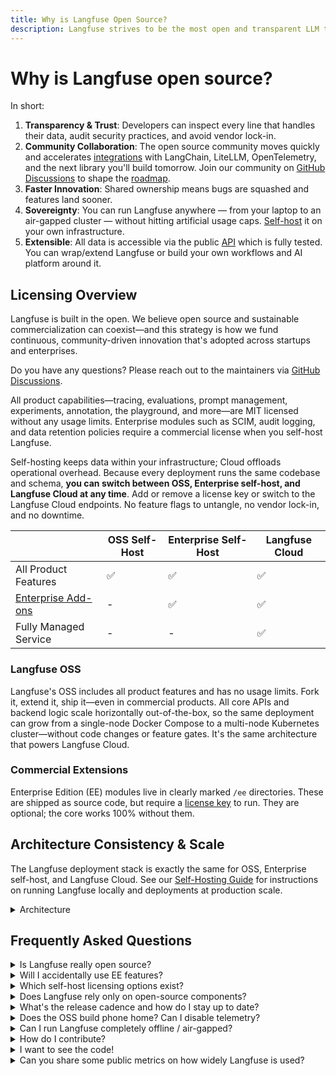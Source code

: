 ```yaml
---
title: Why is Langfuse Open Source?
description: Langfuse strives to be the most open and transparent LLM toolkit. Learn more about why open source is important to us.
---
```


# Why is Langfuse open source?

<Callout type="info">

In short:

1. **Transparency & Trust**: Developers can inspect every line that handles their data, audit security practices, and avoid vendor lock-in.
2. **Community Collaboration**: The open source community moves quickly and accelerates [integrations](/integrations) with LangChain, LiteLLM, OpenTelemetry, and the next library you'll build tomorrow. Join our community on [GitHub Discussions](/ideas) to shape the [roadmap](/docs/roadmap).
3. **Faster Innovation**: Shared ownership means bugs are squashed and features land sooner.
4. **Sovereignty**: You can run Langfuse anywhere — from your laptop to an air-gapped cluster — without hitting artificial usage caps. [Self-host](/self-hosting) it on your own infrastructure.
5. **Extensible**: All data is accessible via the public [API](/docs/api) which is fully tested. You can wrap/extend Langfuse or build your own workflows and AI platform around it.

</Callout>

## Licensing Overview

Langfuse is built in the open. We believe open source and sustainable commercialization can coexist—and this strategy is how we fund continuous, community-driven innovation that's adopted across startups and enterprises.

Do you have any questions? Please reach out to the maintainers via [GitHub Discussions](/gh-support).

<Callout>

All product capabilities—tracing, evaluations, prompt management, experiments, annotation, the playground, and more—are MIT licensed without any usage limits. Enterprise modules such as SCIM, audit logging, and data retention policies require a commercial license when you self-host Langfuse.

</Callout>

Self-hosting keeps data within your infrastructure; Cloud offloads operational overhead. Because every deployment runs the same codebase and schema, **you can switch between OSS, Enterprise self-host, and Langfuse Cloud at any time**. Add or remove a license key or switch to the Langfuse Cloud endpoints. No feature flags to untangle, no vendor lock-in, and no downtime.

|                                                 | OSS Self-Host | Enterprise Self-Host | Langfuse Cloud |
| ----------------------------------------------- | ------------- | -------------------- | -------------- |
| All Product Features                            | ✅            | ✅                   | ✅             |
| [Enterprise Add-ons](/self-hosting/license-key) | -             | ✅                   | ✅             |
| Fully Managed Service                           | -             | -                    | ✅             |

### Langfuse OSS

Langfuse's OSS includes all product features and has no usage limits. Fork it, extend it, ship it—even in commercial products. All core APIs and backend logic scale horizontally out-of-the-box, so the same deployment can grow from a single-node Docker Compose to a multi-node Kubernetes cluster—without code changes or feature gates. It's the same architecture that powers Langfuse Cloud.

### Commercial Extensions

Enterprise Edition (EE) modules live in clearly marked `/ee` directories. These are shipped as source code, but require a [license key](/self-hosting/license-key) to run. They are optional; the core works 100% without them.

## Architecture Consistency & Scale

The Langfuse deployment stack is exactly the same for OSS, Enterprise self-host, and Langfuse Cloud. See our [Self-Hosting Guide](/self-hosting) for instructions on running Langfuse locally and deployments at production scale.

<details>
<summary>Architecture</summary>


<ArchitectureDiagram />


<ArchitectureDescription />

</details>

## Frequently Asked Questions

<details>
<summary>Is Langfuse really open source?</summary>

Yes. Everything outside the `/ee` folders is MIT-licensed — an OSI-approved license. You get the four freedoms: use, study, modify, distribute.

</details>

<details>
<summary>Will I accidentally use EE features?</summary>

No. EE packages are isolated and gated by the license key check. You can run the core image without a key without running EE code.

</details>

<details>
<summary>Which self-host licensing options exist?</summary>

All product features are freely available under the MIT license.

A commercial Enterprise license is only required for advanced security capabilities such as SCIM, extended audit logging, and data retention policies (see [pricing page](/pricing-self-host)). You can add a [license key](/self-hosting/license-key) to your deployment to enable these features at any time.

</details>

<details>
<summary>Does Langfuse rely only on open-source components?</summary>

Yes. The entire stack is open source and can be self-hosted. Find a complete list in the configuration files across our repositories:

- Langfuse server: monorepo with [multiple `package.json` files](https://github.com/search?q=repo%3Alangfuse%2Flangfuse%20package.json&type=code)
- Langfuse Python SDK: main [`pyproject.toml`](https://github.com/langfuse/langfuse-python/blob/main/pyproject.toml)
- Langfuse JS SDK: monorepo with [multiple `package.json` files](https://github.com/search?q=repo%3Alangfuse%2Flangfuse-js%20package.json&type=code)

As the core Langfuse server is most actively developed, we run an [automated license check](https://github.com/langfuse/langfuse/actions/workflows/licensecheck.yml) on every change to avoid adding dependencies with non-permissive licenses. If you find any issues, please let us know.

</details>

<details>
<summary>What's the release cadence and how do I stay up to date?</summary>

We cut a **GitHub Release multiple times a week** (tagged `vX.Y.Z`) and publish detailed notes in the [changelog](https://github.com/langfuse/langfuse/releases). Langfuse Cloud is always running the latest version; self-host users can pull the identical Docker image tag to stay up to date or upgrade on their own schedule ([docs](/self-hosting/upgrade)).

</details>

<details>
<summary>Does the OSS build phone home? Can I disable telemetry?</summary>

By default, Langfuse reports **aggregated usage analytics** (no personal data) so we know which features matter. **No traces, prompts, or customer data leave your cluster.** You can opt out of this.

</details>

<details>
<summary>Can I run Langfuse completely offline / air-gapped?</summary>

Yes. After the initial image pull, Langfuse **does not require any outbound network calls** to work. Teams in regulated environments run it inside air-gapped Kubernetes clusters; just disable telemetry as above and mirror the Docker registry locally.

</details>

<details>
<summary>How do I contribute?</summary>

Here are the best ways to contribute to Langfuse via GitHub:

1. Submit and vote on [Ideas](/ideas).
2. Create and comment on [Issues](/issues).
3. Create a pull request. See [Contributing.md](https://github.com/langfuse/langfuse/blob/main/CONTRIBUTING.md) to get started.

</details>

<details>
<summary>I want to see the code!</summary>

All our repositories are on [GitHub](https://github.com/langfuse):

- Langfuse Server (UI and API): [`langfuse/langfuse`](https://github.com/langfuse/langfuse)
- Langfuse Python SDK and integrations: [`langfuse/langfuse-python`](https://github.com/langfuse/langfuse-python)
- JS SDK and integrations: [`langfuse/langfuse-js`](https://github.com/langfuse/langfuse-js)
- Docs: [`langfuse/langfuse-docs`](https://github.com/langfuse/langfuse-docs)

</details>

<details>
<summary>Can you share some public metrics on how widely Langfuse is used?</summary>

Sure, we summarized some statistics in [this blog post](/blog/2024-11-most-used-oss-llmops) and in the dashboard below.


<PublicMetricsDashboard />

</details>
